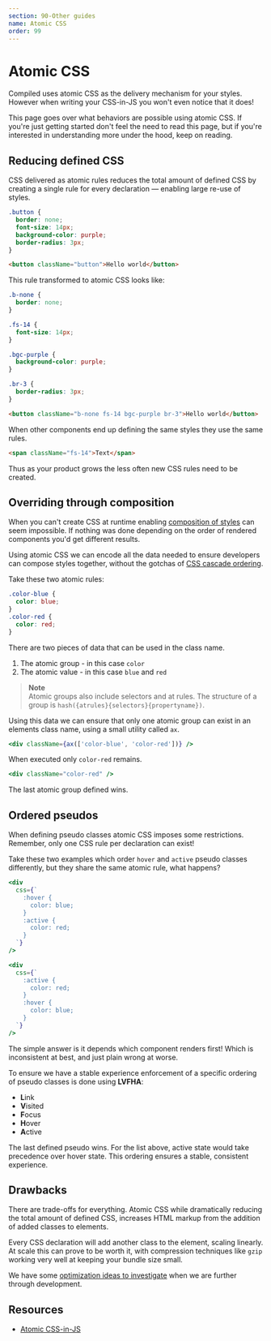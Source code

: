 ```yaml
---
section: 90-Other guides
name: Atomic CSS
order: 99
---
```


# Atomic CSS

Compiled uses atomic CSS as the delivery mechanism for your styles.
However when writing your CSS-in-JS you won't even notice that it does!

This page goes over what behaviors are possible using atomic CSS.
If you're just getting started don't feel the need to read this page,
but if you're interested in understanding more under the hood,
keep on reading.

## Reducing defined CSS

CSS delivered as atomic rules reduces the total amount of defined CSS by creating a single rule for every declaration —
enabling large re-use of styles.

```css
.button {
  border: none;
  font-size: 14px;
  background-color: purple;
  border-radius: 3px;
}
```

```html
<button className="button">Hello world</button>
```

This rule transformed to atomic CSS looks like:

```css
.b-none {
  border: none;
}

.fs-14 {
  font-size: 14px;
}

.bgc-purple {
  background-color: purple;
}

.br-3 {
  border-radius: 3px;
}
```

```html
<button className="b-none fs-14 bgc-purple br-3">Hello world</button>
```

When other components end up defining the same styles they use the same rules.

```html
<span className="fs-14">Text</span>
```

Thus as your product grows the less often new CSS rules need to be created.

## Overriding through composition

When you can't create CSS at runtime enabling [composition of styles](/composition) can seem impossible.
If nothing was done depending on the order of rendered components you'd get different results.

Using atomic CSS we can encode all the data needed to ensure developers can compose styles together,
without the gotchas of [CSS cascade ordering](https://developer.mozilla.org/en-US/docs/Learn/CSS/Building_blocks/Cascade_and_inheritance).

Take these two atomic rules:

```css
.color-blue {
  color: blue;
}
.color-red {
  color: red;
}
```

There are two pieces of data that can be used in the class name.

1. The atomic group - in this case `color`
1. The atomic value - in this case `blue` and `red`

> **Note** <br /> Atomic groups also include selectors and at rules.
> The structure of a group is `hash({atrules}{selectors}{propertyname})`.

Using this data we can ensure that only one atomic group can exist in an elements class name,
using a small utility called `ax`.

```jsx
<div className={ax(['color-blue', 'color-red'])} />
```

When executed only `color-red` remains.

```jsx
<div className="color-red" />
```

The last atomic group defined wins.

## Ordered pseudos

When defining pseudo classes atomic CSS imposes some restrictions.
Remember,
only one CSS rule per declaration can exist!

Take these two examples which order `hover` and `active` pseudo classes differently,
but they share the same atomic rule,
what happens?

```jsx
<div
  css={`
    :hover {
      color: blue;
    }
    :active {
      color: red;
    }
  `}
/>
```

```jsx
<div
  css={`
    :active {
      color: red;
    }
    :hover {
      color: blue;
    }
  `}
/>
```

The simple answer is it depends which component renders first!
Which is inconsistent at best,
and just plain wrong at worse.

To ensure we have a stable experience enforcement of a specific ordering of pseudo classes is done using **LVFHA**:

- **L**ink
- **V**isited
- **F**ocus
- **H**over
- **A**ctive

The last defined pseudo wins.
For the list above,
active state would take precedence over hover state.
This ordering ensures a stable,
consistent experience.

## Drawbacks

There are trade-offs for everything.
Atomic CSS while dramatically reducing the total amount of defined CSS,
increases HTML markup from the addition of added classes to elements.

Every CSS declaration will add another class to the element,
scaling linearly.
At scale this can prove to be worth it,
with compression techniques like `gzip` working very well at keeping your bundle size small.

We have some [optimization ideas to investigate](https://github.com/atlassian-labs/compiled/issues/335) when we are further through development.

## Resources

- [Atomic CSS-in-JS](https://sebastienlorber.com/atomic-css-in-js)

